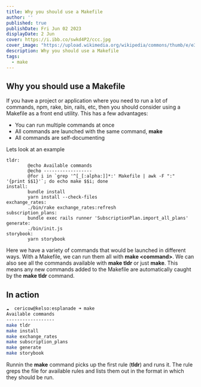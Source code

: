 ```yaml
---
title: Why you should use a Makefile
author: ''
published: true
publishDate: Fri Jun 02 2023
displayDate: 2 Jun
cover: https://i.ibb.co/swkd4P2/ccc.jpg
cover_image: "https://upload.wikimedia.org/wikipedia/commons/thumb/e/e3/Sarajevo_City_Panorama.JPG/2560px-Sarajevo_City_Panorama.JPG"
description: Why you should use a Makefile
tags:
  - make
---
```


## Why you should use a Makefile

If you have a project or application where you need to run a lot of commands, npm, rake, bin, rails, etc, then you should consider using a Makefile as a front end utility. This has a few advantages:

- You can run multiple commands at once
- All commands are launched with the same command, **make**
- All commands are self-documenting

Lets look at an example

```make
tldr:
        @echo Available commands
        @echo ------------------
        @for i in `grep '^[_[:alpha:]]*:' Makefile | awk -F ":" '{print $$1}'`; do echo make $$i; done
install:
        bundle install
        yarn install --check-files
exchange_rates:
        ./bin/rake exchange_rates:refresh
subscription_plans:
        bundle exec rails runner 'SubscriptionPlan.import_all_plans'
generate:
        ./bin/init.js
storybook:
        yarn storybook
```

Here we have a variety of commands that would be launched in different ways. With a Makefile, we can run them all with **make \<command\>**. We can also see all the commands available with **make tldr** or just **make**. This means any new commands added to the Makefile are automatically caught by the **make tldr** command.

## In action

```bash
☁  cericow@kelso:esplanade ➜ make
Available commands
------------------
make tldr
make install
make exchange_rates
make subscription_plans
make generate
make storybook
```

Runnin the **make** command picks up the first rule (**tldr**) and runs it. The rule greps the file for available rules and lists them out in the format in which they should be run.
